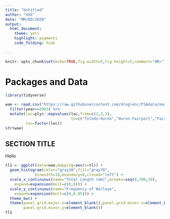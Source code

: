 ```yaml
---
title: "Untitled"
author: "XXX"
date: "MM/DD/2020"
output:
  html_document:
    theme: yeti
    highlight: pygments
    code_folding: hide
    
---
```


```r
knitr::opts_chunk$set(echo=TRUE,fig.width=5,fig.height=5,comment="#R>")
```

# Packages and Data
```r
library(tidyverse)
```

```r
wae <- read.csv("https://raw.githubusercontent.com/droglenc/FSAdata/master/data-raw/WalleyeErie2.csv") %>%
  filter(year==2003) %>%
  mutate(loc=plyr::mapvalues(loc,from=c(1,2,3),
                             to=c("Toledo-Huron","Huron-Fairport","Fairport-Conneaut")),
         loc=factor(loc))
str(wae)
```


## SECTION TITLE

Hello

```r
tl1 <- ggplot(data=wae,mapping=aes(x=tl)) +
  geom_histogram(color="gray30",fill="gray70",
             binwidth=10,boundary=0,closed="left") +
  scale_x_continuous(name="Total Length (mm)",breaks=seq(0,700,50),
    expand=expansion(mult=c(0,0))) +
  scale_y_continuous(name="Frequency of Walleye",
    expand=expansion(mult=c(0,0.05))) +
  theme_bw() +  
  theme(panel.grid.major.x=element_blank(),panel.grid.minor.x=element_blank(),
        panel.grid.minor.y=element_blank())
tl1
```
